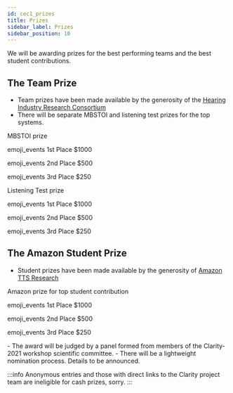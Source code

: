 ```yaml
---
id: cec1_prizes
title: Prizes
sidebar_label: Prizes
sidebar_position: 10
---
```



We will be awarding prizes for the best performing teams and the best student contributions.

## The Team Prize

- Team prizes have been made available by the generosity of the [Hearing Industry Research Consortium](http://www.hearingirc.com)
- There will be separate MBSTOI and listening test prizes for the top systems.

<div className="container">
        <div className="row">
      <div className="text--center padding-horiz--md">
    <p/> MBSTOI prize
  <p/> <Icon  style={{ fontSize: 30, color: "gold"  }}>emoji_events</Icon> 1st Place $1000
  <p/> <Icon  style={{ fontSize: 30, color: "silver"  }}>emoji_events</Icon> 2nd Place $500
  <p/> <Icon  style={{ fontSize: 30, color: "#ff6347" }}>emoji_events</Icon> 3rd Place $250
      </div>
    <div className="text--center padding-horiz--md">
    <p/> Listening Test prize
  <p/> <Icon  style={{ fontSize: 30, color: "gold"  }}>emoji_events</Icon> 1st Place $1000
  <p/> <Icon  style={{ fontSize: 30, color: "silver"  }}>emoji_events</Icon> 2nd Place $500
  <p/> <Icon  style={{ fontSize: 30, color: "#ff6347" }}>emoji_events</Icon> 3rd Place $250
      </div>
     </div>
</div>

## The Amazon Student Prize

- Student prizes have been made available by the generosity of [Amazon TTS Research](http://www.amazon.science)

<div className="container">
        <div className="row">
  <div className="text--center padding-horiz--md">
    <p/> Amazon prize for top student contribution
  <p/> <Icon  style={{ fontSize: 30, color: "gold"  }}>emoji_events</Icon> 1st Place $1000
  <p/> <Icon  style={{ fontSize: 30, color: "silver"  }}>emoji_events</Icon> 2nd Place $500
  <p/> <Icon  style={{ fontSize: 30, color: "#ff6347" }}>emoji_events</Icon> 3rd Place $250
      </div>
     </div>
</div>
<p/>
- The award will be judged by a panel formed from members of the Clarity-2021 workshop scientific committee.
- There will be a lightweight nomination process. Details to be announced.

:::info
  Anonymous entries and those with direct links to the Clarity project team are ineligible for cash prizes, sorry.
:::
